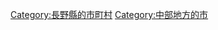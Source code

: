{{Commonscat|Shiojiri, Nagano}}
{{Catmore}}

{{DEFAULTSORT:Shiojiri-shi}}
[[Category:長野縣的市町村|Category:長野縣的市町村]]
[[Category:中部地方的市|Category:中部地方的市]]